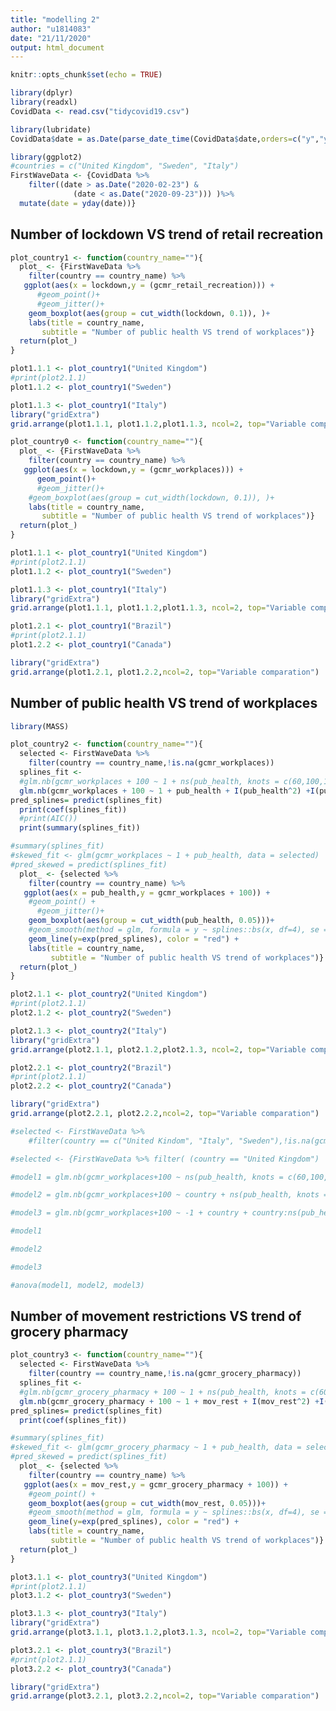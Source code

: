 ```yaml
---
title: "modelling 2"
author: "u1814083"
date: "21/11/2020"
output: html_document
---
```


```r
knitr::opts_chunk$set(echo = TRUE)
```

```r
library(dplyr)
library(readxl)
CovidData <- read.csv("tidycovid19.csv")
```

```r
library(lubridate)
CovidData$date = as.Date(parse_date_time(CovidData$date,orders=c("y","ym","ymd")))
```

```r
library(ggplot2)
#countries = c("United Kingdom", "Sweden", "Italy")
FirstWaveData <- {CovidData %>% 
    filter((date > as.Date("2020-02-23") & 
              (date < as.Date("2020-09-23"))) )%>%
  mutate(date = yday(date))}
```

## Number of lockdown VS trend of retail recreation
```r
plot_country1 <- function(country_name=""){
  plot_ <- {FirstWaveData %>% 
    filter(country == country_name) %>% 
   ggplot(aes(x = lockdown,y = (gcmr_retail_recreation))) +
      #geom_point()+
      #geom_jitter()+
    geom_boxplot(aes(group = cut_width(lockdown, 0.1)), )+
    labs(title = country_name,
       subtitle = "Number of public health VS trend of workplaces")}
  return(plot_)
}

plot1.1.1 <- plot_country1("United Kingdom")
#print(plot2.1.1)
plot1.1.2 <- plot_country1("Sweden")

plot1.1.3 <- plot_country1("Italy")
library("gridExtra")
grid.arrange(plot1.1.1, plot1.1.2,plot1.1.3, ncol=2, top="Variable comparation")
```

```r
plot_country0 <- function(country_name=""){
  plot_ <- {FirstWaveData %>% 
    filter(country == country_name) %>% 
   ggplot(aes(x = lockdown,y = (gcmr_workplaces))) +
      geom_point()+
      #geom_jitter()+
    #geom_boxplot(aes(group = cut_width(lockdown, 0.1)), )+
    labs(title = country_name,
       subtitle = "Number of public health VS trend of workplaces")}
  return(plot_)
}

plot1.1.1 <- plot_country1("United Kingdom")
#print(plot2.1.1)
plot1.1.2 <- plot_country1("Sweden")

plot1.1.3 <- plot_country1("Italy")
library("gridExtra")
grid.arrange(plot1.1.1, plot1.1.2,plot1.1.3, ncol=2, top="Variable comparation")
```


```r
plot1.2.1 <- plot_country1("Brazil")
#print(plot2.1.1)
plot1.2.2 <- plot_country1("Canada")

library("gridExtra")
grid.arrange(plot1.2.1, plot1.2.2,ncol=2, top="Variable comparation")

```



## Number of public health VS trend of workplaces

```r
library(MASS)

plot_country2 <- function(country_name=""){
  selected <- FirstWaveData %>% 
    filter(country == country_name,!is.na(gcmr_workplaces))
  splines_fit <-  
  #glm.nb(gcmr_workplaces + 100 ~ 1 + ns(pub_health, knots = c(60,100,140,180)), data = selected)
  glm.nb(gcmr_workplaces + 100 ~ 1 + pub_health + I(pub_health^2) +I(pub_health^3) + I(pub_health^4), data = selected)
pred_splines= predict(splines_fit)
  print(coef(splines_fit))
  #print(AIC())
  print(summary(splines_fit))

#summary(splines_fit)
#skewed_fit <- glm(gcmr_workplaces ~ 1 + pub_health, data = selected)
#pred_skewed = predict(splines_fit)
  plot_ <- {selected %>% 
    filter(country == country_name) %>% 
   ggplot(aes(x = pub_health,y = gcmr_workplaces + 100)) +
    #geom_point() + 
      #geom_jitter()+
    geom_boxplot(aes(group = cut_width(pub_health, 0.05)))+
    #geom_smooth(method = glm, formula = y ~ splines::bs(x, df=4), se = FALSE, color="red")+
    geom_line(y=exp(pred_splines), color = "red") +
    labs(title = country_name,
         subtitle = "Number of public health VS trend of workplaces")}
  return(plot_)
}

plot2.1.1 <- plot_country2("United Kingdom")
#print(plot2.1.1)
plot2.1.2 <- plot_country2("Sweden")

plot2.1.3 <- plot_country2("Italy")
library("gridExtra")
grid.arrange(plot2.1.1, plot2.1.2,plot2.1.3, ncol=2, top="Variable comparation")
```

```r


plot2.2.1 <- plot_country2("Brazil")
#print(plot2.1.1)
plot2.2.2 <- plot_country2("Canada")

library("gridExtra")
grid.arrange(plot2.2.1, plot2.2.2,ncol=2, top="Variable comparation")
```


```r

#selected <- FirstWaveData %>% 
    #filter(country == c("United Kindom", "Italy", "Sweden"),!is.na(gcmr_workplaces))

#selected <- {FirstWaveData %>% filter( (country == "United Kingdom") | (country == "Italy" | (country == "Sweden"))  ) %>% dplyr::select(date, country, pub_health, gcmr_workplaces) }

#model1 = glm.nb(gcmr_workplaces+100 ~ ns(pub_health, knots = c(60,100,140,180)), data = selected)

#model2 = glm.nb(gcmr_workplaces+100 ~ country + ns(pub_health, knots = c(60,100,140,180)), data = selected)

#model3 = glm.nb(gcmr_workplaces+100 ~ -1 + country + country:ns(pub_health, knots = c(60,100,140,180)), data = selected)
```

```r
#model1
```
```r
#model2
```
```r
#model3
```

```r
#anova(model1, model2, model3)
```



## Number of movement restrictions VS trend of grocery pharmacy

```r
plot_country3 <- function(country_name=""){
  selected <- FirstWaveData %>% 
    filter(country == country_name,!is.na(gcmr_grocery_pharmacy))
  splines_fit <-  
  #glm.nb(gcmr_grocery_pharmacy + 100 ~ 1 + ns(pub_health, knots = c(60,100,140,180)), data = selected)
  glm.nb(gcmr_grocery_pharmacy + 100 ~ 1 + mov_rest + I(mov_rest^2) +I(mov_rest^3) + I(mov_rest^4), data = selected)
pred_splines= predict(splines_fit)
  print(coef(splines_fit))

#summary(splines_fit)
#skewed_fit <- glm(gcmr_grocery_pharmacy ~ 1 + pub_health, data = selected)
#pred_skewed = predict(splines_fit)
  plot_ <- {selected %>% 
    filter(country == country_name) %>% 
   ggplot(aes(x = mov_rest,y = gcmr_grocery_pharmacy + 100)) +
    #geom_point() + 
    geom_boxplot(aes(group = cut_width(mov_rest, 0.05)))+
    #geom_smooth(method = glm, formula = y ~ splines::bs(x, df=4), se = FALSE, color="red")+
    geom_line(y=exp(pred_splines), color = "red") +
    labs(title = country_name,
         subtitle = "Number of public health VS trend of workplaces")}
  return(plot_)
}

plot3.1.1 <- plot_country3("United Kingdom")
#print(plot2.1.1)
plot3.1.2 <- plot_country3("Sweden")

plot3.1.3 <- plot_country3("Italy")
library("gridExtra")
grid.arrange(plot3.1.1, plot3.1.2,plot3.1.3, ncol=2, top="Variable comparation")
```


```r

plot3.2.1 <- plot_country3("Brazil")
#print(plot2.1.1)
plot3.2.2 <- plot_country3("Canada")

library("gridExtra")
grid.arrange(plot3.2.1, plot3.2.2,ncol=2, top="Variable comparation")
```

```r

```

```r

```

```r

```

```r

```

```r

```

```r

```

```r

```




